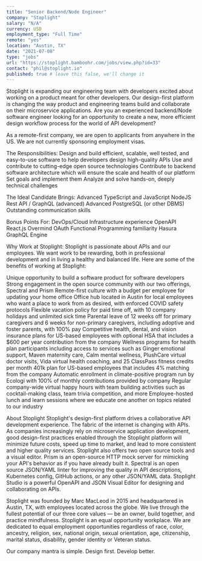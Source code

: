 ```yaml
---
title: "Senior Backend/Node Engineer"
company: "Stoplight"
salary: "N/A"
currency: USD
employment_type: "Full Time"
remote: "yes"
location: "Austin, TX"
date: "2021-07-08"
type: "jobs"
url: "https://stoplight.bamboohr.com/jobs/view.php?id=33"
contact: "phil@stoplight.io"
published: true # leave this false, we'll change it
---
```


Stoplight is expanding our engineering team with developers excited about working on a product meant for other developers. Our design-first platform is changing the way product and engineering teams build and collaborate on their microservice applications. Are you an experienced backend/Node software engineer looking for an opportunity to create a new, more efficient design workflow process for the world of API development?

As a remote-first company, we are open to applicants from anywhere in the US. We are not currently sponsoring employment visas.

The Responsibilities:
Design and build efficient, scalable, well tested, and easy-to-use software to help developers design high-quality APIs
Use and contribute to cutting-edge open source technologies
Contribute to backend software architecture which will ensure the scale and health of our platform
Set goals and implement them
Analyze and solve hands-on, deeply technical challenges

The Ideal Candidate Brings:
Advanced TypeScript and JavaScript
NodeJS
Rest API / GraphQL (advanced)
Advanced PostgreSQL (or other DBMS)
Outstanding communication skills

Bonus Points For:
DevOps/Cloud Infrastructure experience
OpenAPI
React.js
Overmind
OAuth
Functional Programming familiarity
Hasura GraphQL Engine

Why Work at Stoplight:
Stoplight is passionate about APIs and our employees. We want work to be rewarding, both in professional development and in living a healthy and balanced life. Here are some of the benefits of working at Stoplight:
 
Unique opportunity to build a software product for software developers
Strong engagement in the open source community with our two offerings, Spectral and Prism
Remote-first culture with a budget per employee for updating your home office
Office hub located in Austin for local employees who want a place to work from as desired, with enforced COVID safety protocols
Flexible vacation policy for paid time off, with 10 company holidays and unlimited sick time
Parental leave of 12 weeks off for primary caregivers and 6 weeks for non-primary caregivers, including adoptive and foster parents, with 100% pay
Competitive health, dental, and vision insurance plans for US-based employees with optional HSA that includes a $600 per year contribution from the company
Wellness programs for health plan participants including access to services such as Ginger emotional support, Maven maternity care, Calm mental wellness, PlushCare virtual doctor visits, Vida virtual health coaching, and 25 ClassPass fitness credits per month
401k plan for US-based employees that includes 4% matching from the company
Automatic enrollment in climate-positive program run by Ecologi with 100% of monthly contributions provided by company
Regular company-wide virtual happy hours with team building activities such as cocktail-making class, team trivia competition, and more
Employee-hosted lunch and learn sessions where we educate one another on topics related to our industry
 
About Stoplight
Stoplight's design-first platform drives a collaborative API development experience. The fabric of the internet is changing with APIs. As companies increasingly rely on microservice application development, good design-first practices enabled through the Stoplight platform will minimize future costs, speed up time to market, and lead to more consistent and higher quality services. Stoplight also offers two open source tools and a visual editor. Prism is an open-source HTTP mock server for mimicking your API's behavior as if you have already built it. Spectral is an open source JSON/YAML linter for improving the quality in API descriptions, Kubernetes config, GitHub actions, or any other JSON/YAML data. Stoplight Studio is a powerful OpenAPI and JSON Visual Editor for designing and collaborating on APIs.
 
Stoplight was founded by Marc MacLeod in 2015 and headquartered in Austin, TX, with employees located across the globe. We live through the fullest potential of our three core values — be an owner, build together, and practice mindfulness. Stoplight is an equal opportunity workplace. We are dedicated to equal employment opportunities regardless of race, color, ancestry, religion, sex, national origin, sexual orientation, age, citizenship, marital status, disability, gender identity or Veteran status. 
 
Our company mantra is simple. Design first. Develop better.  
